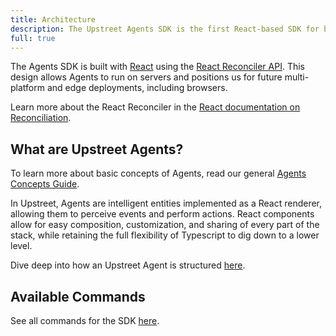 ```yaml
---
title: Architecture
description: The Upstreet Agents SDK is the first React-based SDK for building and deploying headless AI agents, locally and in the cloud.
full: true
---
```

 


<InlineTOC items={toc} />

The Agents SDK is built with [React](https://react.dev) using the [React Reconciler API](https://github.com/facebook/react/blob/main/packages/react-reconciler/README.md). This design allows Agents to run on servers and positions us for future multi-platform and edge deployments, including browsers.

Learn more about the React Reconciler in the [React documentation on Reconciliation](https://react.dev/learn/preserving-and-resetting-state).

## What are Upstreet Agents?

To learn more about basic concepts of Agents, read our general [Agents Concepts Guide](/concepts/what-are-agents).

In Upstreet, Agents are intelligent entities implemented as a React renderer, allowing them to perceive events and perform actions. React components allow for easy composition, customization, and sharing of every part of the stack, while retaining the full flexibility of Typescript to dig down to a lower level.

Dive deep into how an Upstreet Agent is structured [here](/concepts/agents-sdk/agent-structure).

## Available Commands

See all commands for the SDK [here](/concepts/agents-sdk/command-reference).
